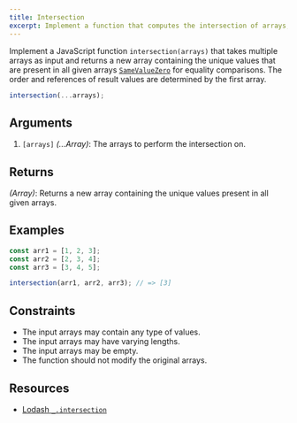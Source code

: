 ```yaml
---
title: Intersection
excerpt: Implement a function that computes the intersection of arrays, returning a new array containing unique values present in all given arrays
---
```


Implement a JavaScript function `intersection(arrays)` that takes multiple arrays as input and returns a new array containing the unique values that are present in all given arrays [`SameValueZero`](http://ecma-international.org/ecma-262/7.0/#sec-samevaluezero) for equality comparisons. The order and references of result values are determined by the first array.

```js
intersection(...arrays);
```

## Arguments

1. `[arrays]` _(...Array)_: The arrays to perform the intersection on.

## Returns

_(Array)_: Returns a new array containing the unique values present in all given arrays.

## Examples

```js
const arr1 = [1, 2, 3];
const arr2 = [2, 3, 4];
const arr3 = [3, 4, 5];

intersection(arr1, arr2, arr3); // => [3]
```

## Constraints

- The input arrays may contain any type of values.
- The input arrays may have varying lengths.
- The input arrays may be empty.
- The function should not modify the original arrays.

## Resources

- [Lodash `_.intersection`](https://lodash.com/docs/#intersection)
